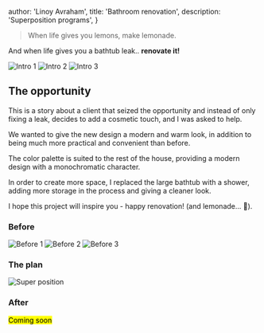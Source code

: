 

  author: 'Linoy Avraham',
  title: 'Bathroom renovation',
  description: 'Superposition programs',
}


> When life gives you lemons, make lemonade.

And when life gives you a bathtub leak.. <b>renovate it!</b>

<ThreeColumnLayout>
  <Image src={intro1} alt="Intro 1"/>
  <Image src={intro2} alt="Intro 2"/>
  <Image src={intro3} alt="Intro 3"/>
</ThreeColumnLayout>

## The opportunity

This is a story about a client that seized the opportunity and instead of only fixing a leak, decides to add a cosmetic touch, and I was asked to help.

We wanted to give the new design a modern and warm look, in addition to being much more practical and convenient than before.

The color palette is suited to the rest of the house, providing a modern design with a monochromatic character.

In order to create more space, I replaced the large bathtub with a shower, adding more storage in the process and giving a cleaner look.

I hope this project will inspire you - happy renovation! (and lemonade... 🍋).

### Before

<ThreeColumnLayout>
  <Image src={before1} alt="Before 1"/>
  <Image src={before2} alt="Before 2"/>
  <Image src={before3} alt="Before 3" style={{ width: '90%' }}/>
</ThreeColumnLayout>

### The plan

<Image src={superPosition} alt="Super position"/>

### After

<mark>Coming soon</mark>
